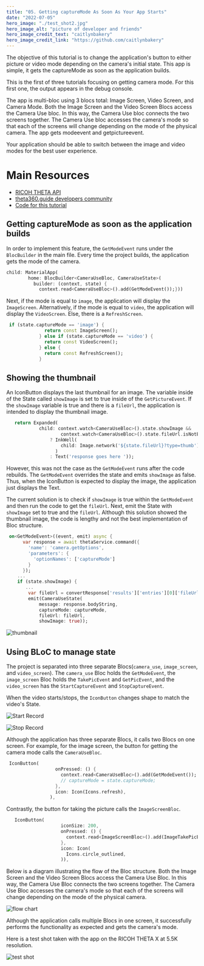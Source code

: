 ```yaml
---
title: "05. Getting captureMode As Soon As Your App Starts"
date: "2022-07-05"
hero_image: "./test_shot2.jpg"
hero_image_alt: "picture of developer and friends"
hero_image_credit_text: "caitlynbakery"
hero_image_credit_link: "https://github.com/caitlynbakery"
---
```



The objective of this tutorial is to change the application's button to either picture or video mode depending on the camera's initial state. This app is simple, it gets the captureMode as soon as the application builds. 

This is the first of three tutorials focusing on getting camera mode. For this first one, the output appears in the debug console.

The app is multi-bloc using 3 blocs total: Image Screen, Video Screen, and Camera Mode. Both the Image Screen and the Video Screen Blocs access the Camera Use bloc. In this way, the Camera Use bloc connects the two screens together. The Camera Use bloc accesses the camera's mode so that each of the screens will change depending on the mode of the physical camera. The app gets modeevent and getpictureevent. 

Your application should be able to switch between the image and video modes for the best user experience.

# Main Resources

* [RICOH THETA API](https://api.ricoh/docs/theta-web-api-v2.1/)
* [theta360.guide developers community](https://theta360.guide/)
* [Code for this tutorial](https://github.com/theta360developers/theta_x_gs5)

## Getting captureMode as soon as the application builds

In order to implement this feature, the `GetModeEvent` runs under the `BlocBuilder` in the main file. Every time the project builds, the application gets the mode of the camera. 

```dart
child: MaterialApp(
        home: BlocBuilder<CameraUseBloc, CameraUseState>(
          builder: (context, state) {
            context.read<CameraUseBloc>().add(GetModeEvent());}))
```

Next, if the mode is equal to `image`, the application will display the `ImageScreen`. Alternatively, if the mode is equal to `video`, the application will display the `VideoScreen`. Else, there is a `RefreshScreen`.

```dart
 if (state.captureMode == 'image') {
              return const ImageScreen();
            } else if (state.captureMode == 'video') {
              return const VideoScreen();
            } else {
              return const RefreshScreen();
            }
```

## Showing the thumbnail

An IconButton displays the last thumbnail for an image. The variable inside of the State called `showImage` is set to true inside of the `GetPictureEvent`. If the `showImage` variable is true and there is a `fileUrl`, the application is intended to display the thumbnail image.

```dart
   return Expanded(
            child: context.watch<CameraUseBloc>().state.showImage &&
                    context.watch<CameraUseBloc>().state.fileUrl.isNotEmpty
                ? InkWell(
                    child: Image.network('${state.fileUrl}?type=thumb'),
                  )
                : Text('response goes here '));
```

However, this was not the case as the `GetModeEvent` runs after the code rebuilds. The `GetModeEvent` overrides the state and emits `showImage` as false. Thus, when the IconButton is expected to display the image, the application just displays the Text. 

The current solution is to check if `showImage` is true within the `GetModeEvent` and then run the code to get the `fileUrl`. Next, emit the State with `showImage` set to true and the `fileUrl`. Although this solution showed the thumbnail image, the code is lengthy and not the best implementation of Bloc structure. 

```dart
 on<GetModeEvent>((event, emit) async {
      var response = await thetaService.command({
        'name': 'camera.getOptions',
        'parameters': {
          'optionNames': ['captureMode']
        }
      });
    ...
    if (state.showImage) {
       ...
        var fileUrl = convertResponse['results']['entries'][0]['fileUrl'];
        emit(CameraUseState(
            message: response.bodyString,
            captureMode: captureMode,
            fileUrl: fileUrl,
            showImage: true));
```

![thumbnail](thumbnail.png)

## Using BLoC to manage state

The project is separated into three separate Blocs(`camera_use`, `image_screen`, and `video_screen`). The `camera_use` Bloc holds the `GetModeEvent`, the `image_screen` Bloc holds the `TakePicEvent` and `GetPicEvent`, and the `video_screen` has the `StartCaptureEvent` and `StopCaptureEvent`. 

When the video starts/stops, the `IconButton` changes shape to match the video's State. 

![Start Record](startrecord.png)

![Stop Record](stoprecord.png)

Although the application has three separate Blocs, it calls two Blocs on one screen. For example, for the image screen, the button for getting the camera mode calls the `CameraUseBloc`. 

```dart
 IconButton(
                  onPressed: () {
                    context.read<CameraUseBloc>().add(GetModeEvent());
                    // captureMode = state.captureMode;
                  },
                  icon: Icon(Icons.refresh),
                ),
```

Contrastly, the button for taking the picture calls the `ImageScreenBloc`. 

```dart
   IconButton(
                    iconSize: 200,
                    onPressed: () {
                      context.read<ImageScreenBloc>().add(ImageTakePicEvent());
                    },
                    icon: Icon(
                      Icons.circle_outlined,
                    )),
```

Below is a diagram illustrating the flow of the Bloc structure. Both the Image Screen and the Video Screen Blocs access the Camera Use Bloc. In this way, the Camera Use Bloc connects the two screens together. The Camera Use Bloc accesses the camera's mode so that each of the screens will change depending on the mode of the physical camera.

![flow chart](imagescreen.png)

Although the application calls multiple Blocs in one screen, it successfully performs the functionality as expected and gets the camera's mode.

Here is a test shot taken with the app on the RICOH THETA X at 5.5K resolution.

![test shot](test_shot2.jpg)
